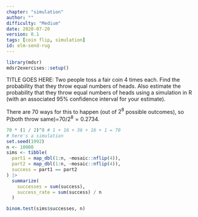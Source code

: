 ```yaml
---
chapter: "simulation"
author: ""
difficulty: "Medium"
date: 2020-07-20 
version: 0.1
tags: [coin flip, simulation]
id: elm-send-rug
---
```


```r
library(mdsr)
mdsr2exercises::setup()
```

TITLE GOES HERE: Two people toss a fair coin 4 times each.  Find the probability that they throw equal numbers of heads.  Also estimate the probability that they throw equal numbers of heads using a simulation in R (with an associated 95% confidence interval for your estimate). 

<!--begin-answer-->
There are 70 ways for this to happen (out of $2^8$ possible outcomes), so P(both throw same)=$70/2^8=0.2734$.

```r
70 * (1 / 2)^8 # 1 + 16 + 36 + 16 + 1 = 70
# here's a simulation
set.seed(1992)
n <- 10000
sims <- tibble(
  part1 = map_dbl(1:n, ~mosaic::nflip(4)),
  part2 = map_dbl(1:n, ~mosaic::nflip(4)),
  success = part1 == part2
) |>
  summarize(
    successes = sum(success),
    success_rate = sum(success) / n
  )

binom.test(sims$successes, n)
```
<!--end-answer-->




